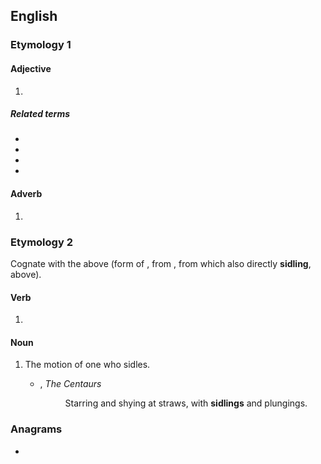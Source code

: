 ==English==

===Etymology 1===

====Adjective====
{{head|en|adjective}}

# {{alternative spelling of|en|sideling}}

=====Related terms=====
* {{l|en|sidelong}}
* {{l|en|sideward}}
* {{l|en|sideways}}
* {{l|en|sidewise}}

====Adverb====
{{head|en|adverb}}

# {{alternative spelling of|en|sideling}}

===Etymology 2===
Cognate with the above (form of {{m|en|sidle}}, from {{cog|enm|sidlyng}}, from which also directly '''sidling''', above).

====Verb====
{{head|en|verb form}}

# {{present participle of|en|sidle|nocat=1}}

====Noun====
{{en-noun}}

# The motion of one who sidles.
#* {{rfdatek|en|Rudyard Kipling}}, ''The Centaurs''
#*: Starring and shying at straws, with '''sidlings''' and plungings.

===Anagrams===
* {{anagrams|en|a=dgiilns|idlings|sliding}}